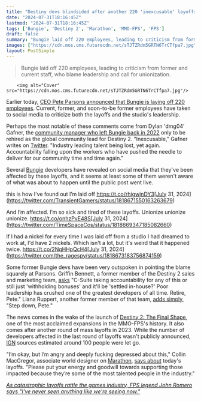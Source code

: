 ```yaml
---
title: "Destiny devs blindsided after another 220 'inexcusable' layoffs are announced publicly: 'This is how I’ve found out I’m laid off'"
date: "2024-07-31T18:16:45Z"
lastmod: "2024-07-31T18:16:45Z"
tags: ['Bungie', 'Destiny 2', 'Marathon', 'MMO-FPS', 'FPS']
draft: false
summary: "Bungie laid off 220 employees, leading to criticism from former and current staff, who blame leadership and call for unionization."
images: ["https://cdn.mos.cms.futurecdn.net/sTJTZRdm5GRTN6TrCTfpa7.jpg"]
layout: PostSimple
---
```

> Bungie laid off 220 employees, leading to criticism from former and current staff, who blame leadership and call for unionization.


        <img alt="Cover" src="https://cdn.mos.cms.futurecdn.net/sTJTZRdm5GRTN6TrCTfpa7.jpg"/>
        
Earlier today, [CEO Pete Parsons announced that Bungie is laying off 220 employees](https://www.gamesradar.com/games/fps/destiny-2-and-marathon-plans-got-overly-ambitious-so-bungie-is-firing-220-people-and-spinning-out-a-sci-fi-action-game-to-form-a-new-studio-within-playstation/). Current, former, and soon-to-be former employees have taken to social media to criticize both the layoffs and the studio's leadership.

Perhaps the most notable of these comments come from Dylan 'dmg04' Gafner, the [community manager who left Bungie back in 2022](https://www.gamesradar.com/the-face-of-destiny-2s-community-dmg04-is-leaving-bungie/) only to be rehired as the global community lead for Destiny 2. "Inexcusable," Gafner writes on [Twitter](https://x.com/A_dmg04/status/1818668997443023183). "Industry leading talent being lost, yet again. Accountability falling upon the workers who have pushed the needle to deliver for our community time and time again."

Several [Bungie](https://www.gamesradar.com/tag/bungie/) developers have revealed on social media that they've been affected by these layoffs, and it seems at least some of them weren't aware of what was about to happen until the public post went live.

this is how I’ve found out I’m laid off https://t.co/rhigwjnDY3[July 31, 2024](https://twitter.com/TransientGamers/status/1818671550163263679)

And I’m affected. I’m so sick and tired of these layoffs. Unionize unionize unionize. https://t.co/onhzPvE48S[July 31, 2024](https://twitter.com/TimeSpaceCos/status/1818669347185082660)

If I had a nickel for every time I was laid off from a studio I had dreamed to work at, I'd have 2 nickels. Which isn't a lot, but it's weird that it happened twice. https://t.co/2NqHHpQcH4[July 31, 2024](https://twitter.com/the_ragespy/status/1818673183756874159)

Some former Bungie devs have been very outspoken in pointing the blame squarely at Parsons. Griffin Bennett, a former member of the Destiny 2 sales and marketing team, [asks](https://x.com/GriffinWB/status/1818674481470357699) "C-Suite taking accountability for any of this or still just 'withholding bonuses' and it'll be 'settled in-house?' Poor leadership has crushed one of the greatest developers of all time. Retire, Pete." Liana Ruppert, another former member of that team, [adds simply](https://x.com/DirtyEffinHippy/status/1818677930622685516), "Step down, Pete."

The news comes in the wake of the launch of [Destiny 2: The Final Shape](https://www.gamesradar.com/destiny-2-the-final-shape-guide/), one of the most acclaimed expansions in the MMO-FPS's history. It also comes after another round of mass layoffs in 2023. While the number of developers affected in the last round of layoffs wasn't publicly announced, [IGN](https://www.ign.com/articles/pete-parsons-tells-employees-bungie-kept-the-right-people-to-work-on-destiny-2) sources estimated around 100 people were let go.

"I’m okay, but I’m angry and deeply fucking depressed about this," Collin MacGregor, associate world designer on [Marathon](https://www.gamesradar.com/marathon-guide/), [says about](https://x.com/BeguiledGamer/status/1818669611950256162) today's layoffs. "Please put your energy and goodwill towards supporting those impacted because they’re some of the most talented people in the industry."

[<em>As catastrophic layoffs rattle the games industry, FPS legend John Romero says "I've never seen anything like we're seeing now."</em>](https://www.gamesradar.com/as-catastrophic-layoffs-rattle-the-games-industry-fps-legend-john-romero-says-ive-never-seen-anything-like-were-seeing-now/)
        